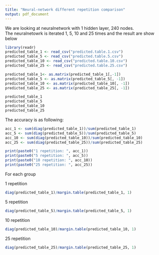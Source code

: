 ```yaml
---
title: "Neural-network different repetition comparison"
output: pdf_document
---
```


We are looking at neuralnetwork with 1 hidden layer, 240 nodes.  
The neuralnetowrk is iterated 1, 5, 10 and 25 times and the result are show below


```r
library(readr)
predicted_table_1 <- read_csv("predicted.table.1.csv")
predicted_table_5 <- read_csv("predicted.table.5.csv")
predicted_table_10 <- read_csv("predicted.table.10.csv")
predicted_table_25 <- read_csv("predicted.table.25.csv")

predicted_table_1<- as.matrix(predicted_table_1[,-1])
predicted_table_5 <- as.matrix(predicted_table_5[, -1])
predicted_table_10 <- as.matrix(predicted_table_10[, -1])
predicted_table_25 <- as.matrix(predicted_table_25[, -1])

predicted_table_1
predicted_table_5
predicted_table_10
predicted_table_25 
```


The accuracy is as following:

```r
acc_1 <- sum(diag(predicted_table_1))/sum(predicted_table_1)
acc_5 <- sum(diag(predicted_table_5))/sum(predicted_table_5)
acc_10 <- sum(diag(predicted_table_10))/sum(predicted_table_10)
acc_25 <- sum(diag(predicted_table_25))/sum(predicted_table_25)

print(paste0("1 repetition: ", acc_1))
print(paste0("5 repetition: ", acc_5))
print(paste0("10 repetition: ", acc_10))
print(paste0("25 repetition: ", acc_25))
```


For each group

1 repetition
```r
diag(predicted_table_1)/margin.table(predicted_table_1, 1)
```

5 repetition
```r
diag(predicted_table_5)/margin.table(predicted_table_5, 1)
```

10 repetition
```r
diag(predicted_table_10)/margin.table(predicted_table_10, 1)
```

25 repetition
```r
diag(predicted_table_25)/margin.table(predicted_table_25, 1)
```


